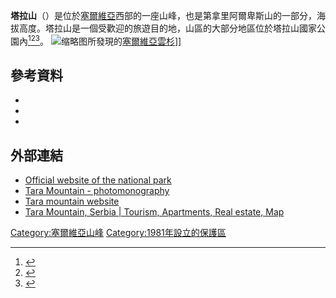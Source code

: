 {{Infobox mountain
| name = 塔拉山
| other_name = Тара
| photo = Mitrovac_na_Tari.jpg
| photo_caption = 
| elevation_m = 1544
| elevation_ref = <ref>{{cite web |url=http://bbasta.org.rs/Tara.html |title=Tara |accessdate=2017-12-19 |archive-date=2011-10-08 |archive-url=https://web.archive.org/web/20111008032808/http://www.bbasta.org.rs/Tara.html |dead-url=no }}</ref>
| map = Serbia
| map_caption = 在塞爾維亞的位置
| map_size = 250
| location = [[塞爾維亞|塞爾維亞]]西部
| range = [[第拿里阿爾卑斯山|第拿里阿爾卑斯山]]
| coordinates = {{coord|43|50|54|N|19|27|34|E|type:mountain|format=dms|display=inline,title}}
| coordinates_ref = 
| type = 
| first_ascent =
| easiest_route = 
| embedded = {{Infobox Protected area
 | child = yes
 | name = Tara National Park
 | iucn_category = II
 | photo = Planina tara.jpg
 | photo_caption = Tara National Park
 | photo_width =
 | area_km2 = 220
 | established = 1981
 | visitation_num = 
 | visitation_year = 
 | governing_body = 
}}
}}

'''塔拉山'''（{{lang-sr-Cyrl|Тара}}）是位於[[塞爾維亞|塞爾維亞]]西部的一座山峰，也是第拿里阿爾卑斯山的一部分，海拔高度{{convert|1,000|to|1,590|m|abbr=on}}。塔拉山是一個受歡迎的旅遊目的地，山區的大部分地區位於塔拉山國家公園內<ref name="Politika">{{cite web |url= http://www.politika.rs/sr/clanak/48460/Drustvo/Pluca-Srbije-sve-jaca |author= B.Pejović |title= "Pluća Srbije" sve jača |date= 13 July 2008 |publisher= [[Politika|Politika]] |language= sr |access-date= 2017-12-19 |archive-date= 2019-09-19 |archive-url= https://web.archive.org/web/20190919075701/http://www.politika.rs/sr/clanak/48460/Drustvo/Pluca-Srbije-sve-jaca |dead-url= no }}</ref><ref name="nptara">{{cite web |url= http://www.nptara.rs/ |author=  |title= About Tara NP |date= 2013 |publisher= National Park Tara |language=  |access-date= 2017-12-19 |archive-date= 2021-01-26 |archive-url= https://web.archive.org/web/20210126181612/http://www.nptara.rs/ |dead-url= no }}</ref><ref name="geo">{{cite web |url= http://www.geografija.rs/zasticena-podrucja/zasticena-podrucja-zasticena-podrucja/nacionalni-parkovi/tara/nacionalni-park-tara-proglasenje-i-zone-zastite/ |author=  |title= Nacionalni park Tara – položaj, proglašenje nacionalnog parka i zone zaštite |date= 25 February 2014 |publisher= Geografija.rs |language= sr |access-date= 2017-12-19 |archive-date= 2020-02-16 |archive-url= https://web.archive.org/web/20200216155210/http://www.geografija.rs/zasticena-podrucja/zasticena-podrucja-zasticena-podrucja/nacionalni-parkovi/tara/nacionalni-park-tara-proglasenje-i-zone-zastite/ |dead-url= no }}</ref>。
[[File:Omorika_cones.jpg|缩略图]]所發現的[[塞爾維亞雲杉|塞爾維亞雲杉]]]]

==參考資料==
{{reflist}}
*{{citation|url=http://www.balkaninsight.com/en/article/serbia-s-wild-side-mount-tara|title=Serbia’s Wild Side – Mount Tara|date=20 October 2008|publisher=Balkan Insight|accessdate=11 February 2013|archive-date=2017-07-01|archive-url=https://web.archive.org/web/20170701121110/http://www.balkaninsight.com/en/article/serbia-s-wild-side-mount-tara|dead-url=no}}
*{{citation|url=http://www.bbasta.org.rs/Tara.html|title=Tara|publisher=Municipality of Bajina Bašta|language=sr|accessdate=25 August 2010|archive-date=2010-09-05|archive-url=https://web.archive.org/web/20100905141703/http://www.bbasta.org.rs/Tara.html|dead-url=no}}
*{{citation|url=http://www.vreme.com/cms/view.php?id=1068683|title=Tara – Elegantna i nepredvidiva|publisher=Vreme|language=sr|date=23 August 2012|accessdate=2017-12-19|archive-date=2020-05-08|archive-url=https://web.archive.org/web/20200508225450/https://www.vreme.com/cms/view.php?id=1068683|dead-url=no}}

==外部連結==
{{commons category|Tara Mountain}}
*[http://www.nptara.rs/ Official website of the national park] {{Wayback|url=http://www.nptara.rs/ |date=20210126181612 }}
*[http://www.uzice.net/tara/ Tara Mountain - photomonography] {{Wayback|url=http://www.uzice.net/tara/ |date=20220309040519 }}
*[http://www.tara-planina.com/home_eng.html Tara mountain website] {{Wayback|url=http://www.tara-planina.com/home_eng.html |date=20210102194944 }}
*[http://www.TaraMountain.com/ Tara Mountain, Serbia | Tourism, Apartments, Real estate, Map] {{Wayback|url=http://www.taramountain.com/ |date=20200925193813 }}

[[Category:塞爾維亞山峰|Category:塞爾維亞山峰]]
[[Category:1981年設立的保護區|Category:1981年設立的保護區]]